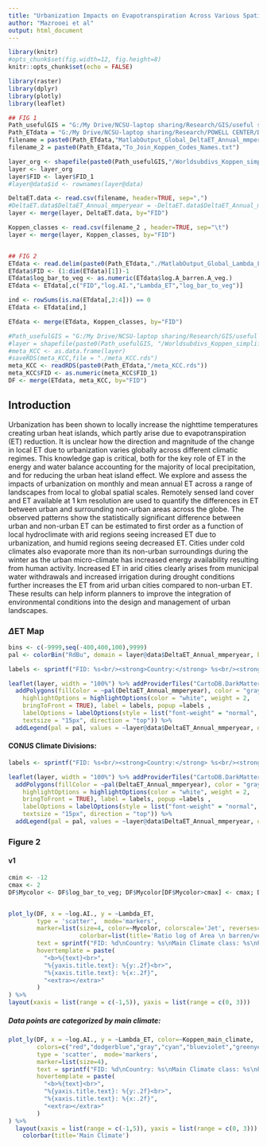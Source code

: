 ```yaml
---
title: "Urbanization Impacts on Evapotranspiration Across Various Spatio-temporal Scales"
author: "Mazrooei et al"
output: html_document
---
```



```r
library(knitr)
#opts_chunk$set(fig.width=12, fig.height=8)
knitr::opts_chunk$set(echo = FALSE)

library(raster)
library(dplyr)
library(plotly)
library(leaflet)

```

```r
## FIG 1
Path_usefulGIS = "G:/My Drive/NCSU-laptop sharing/Research/GIS/useful shapefiles"
Path_ETdata = "G:/My Drive/NCSU-laptop sharing/Research/POWELL CENTER/Data/ET_LC/ET_GLOBAL_Worldsubdivs_Koppen/"
filename = paste0(Path_ETdata,"MatlabOutput_Global_DeltaET_Annual_mmperyear.txt")
filename_2 = paste0(Path_ETdata,"To_Join_Koppen_Codes_Names.txt")

layer_org <- shapefile(paste0(Path_usefulGIS,"/Worldsubdivs_Koppen_simplified.shp"))
layer <- layer_org
layer$FID <- layer$FID_1
#layer@data$id <- rownames(layer@data)

DeltaET.data <- read.csv(filename, header=TRUE, sep=",")
#DeltaET.data$DeltaET_Annual_mmperyear = -DeltaET.data$DeltaET_Annual_mmperyear #\DeltaET = ET_{urban} - ET_{non-urban}
layer <- merge(layer, DeltaET.data, by="FID")

Koppen_classes <- read.csv(filename_2 , header=TRUE, sep="\t")
layer <- merge(layer, Koppen_classes, by="FID")


## FIG 2
ETdata <- read.delim(paste0(Path_ETdata,"./MatlabOutput_Global_Lambda_LogAI.txt"), header = TRUE, sep = "\t")
ETdata$FID <- (1:dim(ETdata)[1])-1
ETdata$log_bar_to_veg <- as.numeric(ETdata$log.A_barren.A_veg.)
ETdata <- ETdata[,c("FID","log.AI.","Lambda_ET","log_bar_to_veg")]

ind <- rowSums(is.na(ETdata[,2:4])) == 0 
ETdata <- ETdata[ind,]

ETdata <- merge(ETdata, Koppen_classes, by="FID")

#Path_usefulGIS = "G:/My Drive/NCSU-laptop sharing/Research/GIS/useful shapefiles"
#layer = shapefile(paste0(Path_usefulGIS, "/Worldsubdivs_Koppen_simplified.shp"))
#meta_KCC <- as.data.frame(layer)
#saveRDS(meta_KCC,file = "./meta_KCC.rds")
meta_KCC <- readRDS(paste0(Path_ETdata,"/meta_KCC.rds"))
meta_KCC$FID <- as.numeric(meta_KCC$FID_1)
DF <- merge(ETdata, meta_KCC, by="FID")
```

## Introduction {.tabset}
Urbanization has been shown to locally increase the nighttime temperatures creating urban heat islands, which partly arise due to evapotranspiration (ET) reduction. It is unclear how the direction and magnitude of the change in local ET due to urbanization varies globally across different climatic regimes. This knowledge gap is critical, both for the key role of ET in the energy and water balance accounting for the majority of local precipitation, and for reducing the urban heat island effect. We explore and assess the impacts of urbanization on monthly and mean annual ET across a range of landscapes from local to global spatial scales. Remotely sensed land cover and ET available at 1 km resolution are used to quantify the differences in ET between urban and surrounding non-urban areas across the globe. The observed patterns show the statistically significant difference between urban and non-urban ET can be estimated to first order as a function of local hydroclimate with arid regions seeing increased ET due to urbanization, and humid regions seeing decreased ET. Cities under cold climates also evaporate more than its non-urban surroundings during the winter as the urban micro-climate has increased energy availability resulting from human activity.  Increased ET in arid cities clearly arises from municipal water withdrawals and increased irrigation during drought conditions further increases the ET from arid urban cities compared to non-urban ET. These results can help inform planners to improve the integration of environmental conditions into the design and management of urban landscapes.

### $\Delta$ET Map 
```r

bins <- c(-9999,seq(-400,400,100),9999)
pal <- colorBin("RdBu", domain = layer@data$DeltaET_Annual_mmperyear, bins = bins, reverse = TRUE)

labels <- sprintf("FID: %s<br/><strong>Country:</strong> %s<br/><strong>Main Climate class:</strong> %s<br/><strong>Precipitation class:</strong> %s<br/><strong>Temperature class:</strong> %s<br/><strong>%s</strong> %g [mm/year]", layer@data$FID, layer@data$NAME, layer@data$Koppen_main_climate, layer@data$Koppen_precipitation, layer@data$Koppen_temperature, "&Delta;ET=", layer@data$DeltaET_Annual_mmperyear ) %>% lapply(htmltools::HTML)

leaflet(layer, width = "100%") %>% addProviderTiles("CartoDB.DarkMatter") %>% setView(lng = 0, lat = 0, zoom = 2) %>%
  addPolygons(fillColor = ~pal(DeltaET_Annual_mmperyear), color = "gray", weight = 0.6, smoothFactor = 0.5, opacity = 1, dashArray = "3", fillOpacity = .71,
    highlightOptions = highlightOptions(color = "white", weight = 2,
    bringToFront = TRUE), label = labels, popup =labels ,
    labelOptions = labelOptions(style = list("font-weight" = "normal", padding = "2px 4px"),
    textsize = "15px", direction = "top")) %>%
  addLegend(pal = pal, values = ~layer@data$DeltaET_Annual_mmperyear, opacity = .71, title = "&Delta;ET [mm/year]", position = "bottomright")

```

#### CONUS Climate Divisions:
```r

labels <- sprintf("FID: %s<br/><strong>Country:</strong> %s<br/><strong>Main Climate class:</strong> %s<br/><strong>Precipitation class:</strong> %s<br/><strong>Temperature class:</strong> %s<br/><strong>%s</strong> %g [mm/year]", layer@data$FID, layer@data$NAME, layer@data$Koppen_main_climate, layer@data$Koppen_precipitation, layer@data$Koppen_temperature, "&Delta;ET=", layer@data$DeltaET_Annual_mmperyear ) %>% lapply(htmltools::HTML)

leaflet(layer, width = "100%") %>% addProviderTiles("CartoDB.DarkMatter") %>% setView(lng = 0, lat = 0, zoom = 2) %>%
  addPolygons(fillColor = ~pal(DeltaET_Annual_mmperyear), color = "gray", weight = 0.6, smoothFactor = 0.5, opacity = 1, dashArray = "3", fillOpacity = .71,
    highlightOptions = highlightOptions(color = "white", weight = 2,
    bringToFront = TRUE), label = labels, popup =labels ,
    labelOptions = labelOptions(style = list("font-weight" = "normal", padding = "2px 4px"),
    textsize = "15px", direction = "top")) %>%
  addLegend(pal = pal, values = ~layer@data$DeltaET_Annual_mmperyear, opacity = .71, title = "&Delta;ET [mm/year]", position = "bottomright")

```


### Figure 2 {.tabset}
#### v1 {.smaller}
```r
cmin <- -12
cmax <- 2
DF$Mycolor <- DF$log_bar_to_veg; DF$Mycolor[DF$Mycolor>cmax] <- cmax; DF$Mycolor[DF$Mycolor<cmin] <- cmin;


plot_ly(DF, x = ~log.AI., y = ~Lambda_ET, 
        type = 'scatter',  mode='markers', 
        marker=list(size=4, color=~Mycolor, colorscale='Jet', reversescale=F,
                    colorbar=list(title='Ratio log of Area \n barren/vegetated')),
        text = sprintf("FID: %d\nCountry: %s\nMain Climate class: %s\nPrecipitation class: %s\nTemperature class: %s\n log(bar/veg): %.2f", DF$FID, DF$NAME, DF$Koppen_main_climate, DF$Koppen_precipitation, DF$Koppen_temperature, DF$log_bar_to_veg),
        hovertemplate = paste(
          "<b>%{text}<br>",
          "%{yaxis.title.text}: %{y:.2f}<br>",
          "%{xaxis.title.text}: %{x:.2f}",
          "<extra></extra>"
        )
) %>%
layout(xaxis = list(range = c(-1,5)), yaxis = list(range = c(0, 3)))
```

##### Data points are categorized by main climate:
```r
plot_ly(DF, x = ~log.AI., y = ~Lambda_ET, color=~Koppen_main_climate, 
        colors=c("red","dodgerblue","gray","cyan","blueviolet","greenyellow"),
        type = 'scatter',  mode='markers', 
        marker=list(size=4),
        text = sprintf("FID: %d\nCountry: %s\nMain Climate class: %s\nPrecipitation class: %s\nTemperature class: %s\n log(bar/veg): %.2f", DF$FID, DF$NAME, DF$Koppen_main_climate, DF$Koppen_precipitation, DF$Koppen_temperature, DF$log_bar_to_veg),
        hovertemplate = paste(
          "<b>%{text}<br>",
          "%{yaxis.title.text}: %{y:.2f}<br>",
          "%{xaxis.title.text}: %{x:.2f}",
          "<extra></extra>"
        )
) %>%
  layout(xaxis = list(range = c(-1,5)), yaxis = list(range = c(0, 3))) %>%
    colorbar(title='Main Climate')
```



